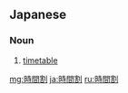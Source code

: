 ==Japanese==
{{ja-kanjitab|じ|かん|わ|o3=り|yomi=j}}

===Noun===
{{ja-noun|じかんわり}}

# [[timetable]]

[[mg:時間割]]
[[ja:時間割]]
[[ru:時間割]]
